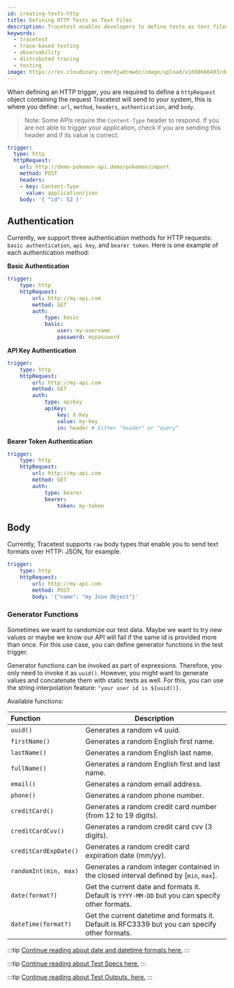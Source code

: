 ```yaml
---
id: creating-tests-http
title: Defining HTTP Tests as Text Files
description: Tracetest enables developers to define tests as text files and run them using a CLI. Integrate the execution of tests in your existing CI pipeline.
keywords:
  - tracetest
  - trace-based testing
  - observability
  - distributed tracing
  - testing
image: https://res.cloudinary.com/djwdcmwdz/image/upload/v1698686403/docs/Blog_Thumbnail_14_rsvkmo.jpg
---
```


When defining an HTTP trigger, you are required to define a `httpRequest` object containing the request Tracetest will send to your system, this is where you define: `url`, `method`, `headers`, `authentication`, and `body`.

> Note: Some APIs require the `Content-Type` header to respond. If you are not able to trigger your application, check if you are sending this header and if its value is correct.

```yaml
trigger:
  type: http
  httpRequest:
    url: http://demo-pokemon-api.demo/pokemon/import
    method: POST
    headers:
    - key: Content-Type
      value: application/json
    body: '{ "id": 52 }'
```

## Authentication

Currently, we support three authentication methods for HTTP requests: `basic authentication`, `api key`, and `bearer token`. Here is one example of each authentication method:

**Basic Authentication**

```yaml
trigger:
    type: http
    httpRequest:
        url: http://my-api.com
        method: GET
        auth:
            type: basic
            basic:
                user: my-username
                password: mypassword
```

**API Key Authentication**

```yaml
trigger:
    type: http
    httpRequest:
        url: http://my-api.com
        method: GET
        auth:
            type: apiKey
            apiKey:
                key: X-Key
                value: my-key
                in: header # Either "header" or "query"
```

**Bearer Token Authentication**

```yaml
trigger:
    type: http
    httpRequest:
        url: http://my-api.com
        method: GET
        auth:
            type: bearer
            bearer:
                token: my-token
```

## Body

Currently, Tracetest supports `raw` body types that enable you to send text formats over HTTP: JSON, for example.

```yaml
trigger:
    type: http
    httpRequest:
        url: http://my-api.com
        method: POST
        body: '{"name": "my Json Object"}'
```

### Generator Functions

Sometimes we want to randomize our test data. Maybe we want to try new values or maybe we know our API will fail if the same id is provided more than once. For this use case, you can define generator functions in the test trigger.

Generator functions can be invoked as part of expressions. Therefore, you only need to invoke it as `uuid()`. However, you might want to generate values and concatenate them with static texts as well. For this, you can use the string interpolation feature: `"your user id is ${uuid()}`.

Available functions:

| Function              | Description |
| :-------------------- | --------------------------------------------------------------------------------------------- |
| `uuid()`              | Generates a random v4 uuid.                                                                   |
| `firstName()`         | Generates a random English first name.                                                        |
| `lastName()`          | Generates a random English last name.                                                         |
| `fullName()`          | Generates a random English first and last name.                                               |
| `email()`             | Generates a random email address.                                                             |
| `phone()`             | Generates a random phone number.                                                              |
| `creditCard()`        | Generates a random credit card number (from 12 to 19 digits).                                 |
| `creditCardCvv()`     | Generates a random credit card cvv (3 digits).                                                |
| `creditCardExpDate()` | Generates a random credit card expiration date (mm/yy).                                       |
| `randomInt(min, max)` | Generates a random integer contained in the closed interval defined by [`min`, `max`].        |
| `date(format?)`       | Get the current date and formats it. Default is `YYYY-MM-DD` but you can specify other formats.|
| `dateTime(format?)`   | Get the current datetime and formats it. Default is RFC3339 but you can specify other formats.|

:::tip
[Continue reading about date and datetime formats here.](https://www.w3.org/TR/NOTE-datetime)
:::

:::tip
[Continue reading about Test Specs here.](/cli/creating-test-specifications)
:::

:::tip
[Continue reading about Test Outputs, here.](/cli/creating-test-outputs)
:::
